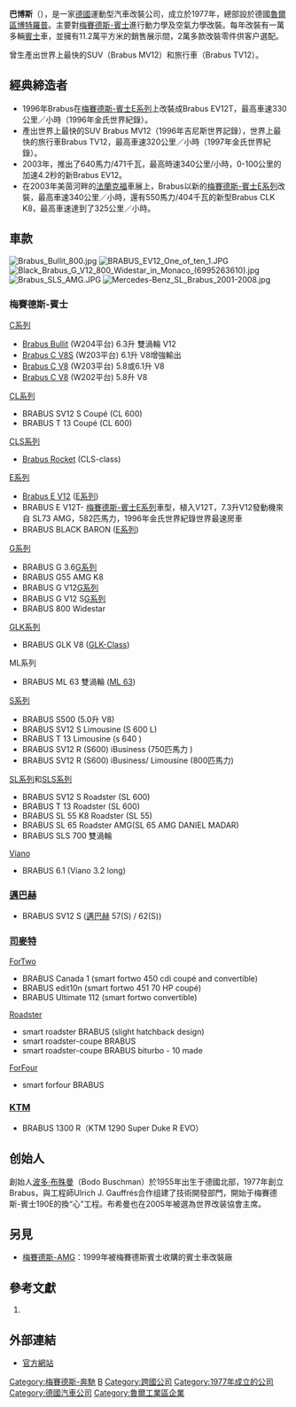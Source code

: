 {{noteTA
|1=zh-hans:博速;zh-hk:Brabus;zh-tw:巴博斯;
|G1=Motor
}}
{{Infobox Company
 | company_name    = Brabus GmbH
 | company_logo    = Brabus logo.png
 | company_type    = [[有限責任公司_(德國)|GmbH]]
 | foundation      = 1977年
 | location        = {{GER}}[[魯爾區|魯爾區]][[波特洛普|波特洛普]]
 | key_people      = 波多·布殊曼（創辦人、[[CEO|CEO]]）
 | area_served     =
 | industry        = [[汽車|汽車]]
 | products        = 
 | subsid          =
 | homepage        = [http://www.brabus.com www.brabus.com]
 | footnotes       =
}}
'''巴博斯'''（{{lang-de|'''Brabus GmbH'''}}），是一家[[德國|德國]]運動型汽車改裝公司，成立於1977年，總部設於德國[[魯爾區|魯爾區]][[博特羅普|博特羅普]]。主要對[[梅賽德斯-賓士|梅賽德斯-賓士]]進行動力學及空氣力學改裝。每年改裝有一萬多輛[[賓士|賓士]]車，並擁有11.2萬平方米的銷售展示間，2萬多款改裝零件供客户選配。

曾生產出世界上最快的SUV（Brabus MV12）和旅行車（Brabus TV12）。

==經典締造者==
* 1996年Brabus在[[梅賽德斯-賓士E系列|梅賽德斯-賓士E系列]]上改裝成Brabus EV12T，最高車速330公里／小時（1996年金氏世界紀錄）。
* 產出世界上最快的SUV Brabus MV12（1996年吉尼斯世界記錄），世界上最快的旅行車Brabus TV12，最高車速320公里／小時（1997年金氏世界紀錄）。 
* 2003年，推出了640馬力/471千瓦，最高時速340公里/小時，0-100公里的加速4.2秒的新Brabus EV12。
* 在2003年美茵河畔的[[法蘭克福|法蘭克福]]車展上，Brabus以新的[[梅賽德斯-賓士E系列|梅賽德斯-賓士E系列]]改裝，最高車速340公里／小時，還有550馬力/404千瓦的新型Brabus CLK K8，最高車速達到了325公里／小時。

==車款==
[[File:Brabus_Bullit_800.jpg|thumb]]
[[File:BRABUS_EV12_One_of_ten_1.JPG|thumb]]
[[File:Black_Brabus_G_V12_800_Widestar_in_Monaco_(6995263610).jpg|thumb]]
[[File:Brabus_SLS_AMG.JPG|thumb]]
[[File:Mercedes-Benz_SL_Brabus_2001-2008.jpg|thumb]]
===梅賽德斯-賓士===
;[[梅赛德斯-奔驰C级|C系列]]
*[[Brabus_Bullit|Brabus Bullit]] (W204平台) 6.3升 雙渦輪 V12
*[[Brabus_C_V8|Brabus C V8S]] (W203平台) 6.1升 V8增強輸出
*[[Brabus_C_V8|Brabus C V8]] (W203平台) 5.8或6.1升 V8
*[[Brabus_C_V8|Brabus C V8]] (W202平台) 5.8升 V8

;[[梅赛德斯-奔驰CL级|CL系列]]
*BRABUS SV12 S Coupé (CL 600)
*BRABUS T 13 Coupé (CL 600)

;[[梅賽德斯-賓士CLS系列|CLS系列]]
*[[Brabus_Rocket|Brabus Rocket]] (CLS-class)

;[[梅赛德斯-奔驰E级|E系列]]
*[[Brabus_E_V12|Brabus E V12]] ([[E系列|E系列]])
*BRABUS E V12T- [[梅賽德斯-賓士|梅賽德斯-賓士]][[E系列|E系列]]車型，植入V12T，7.3升V12發動機來自 SL73 AMG，582匹馬力，1996年金氏世界紀錄世界最速房車
*BRABUS BLACK BARON ([[E系列|E系列]])

;[[梅賽德斯-賓士G系列|G系列]]
*BRABUS G 3.6[[G系列|G系列]] 
*BRABUS G55 AMG K8
*BRABUS G V12[[G系列|G系列]] 
*BRABUS G V12 S[[G系列|G系列]] 
*BRABUS 800 Widestar 

;[[梅賽德斯-賓士GLK系列|GLK系列]]
*BRABUS GLK V8 ([[GLK-Class|GLK-Class]])
;ML系列
*BRABUS ML 63 雙渦輪 ([[ML_63|ML 63]])

;[[梅赛德斯-奔驰S级|S系列]]
*BRABUS S500 (5.0升 V8)
*BRABUS SV12 S Limousine (S 600 L)
*BRABUS T 13 Limousine (s 640 )
*BRABUS SV12 R (S600) iBusiness (750匹馬力 )
*BRABUS SV12 R (S600) iBusiness/ Limousine (800匹馬力)

;[[梅赛德斯-奔驰SL级|SL系列]]和[[梅赛德斯-奔驰SLS_AMG|SLS系列]]
*BRABUS SV12 S Roadster (SL 600)
*BRABUS T 13 Roadster (SL 600)
*BRABUS SL 55 K8 Roadster (SL 55)
*BRABUS SL 65 Roadster AMG(SL 65 AMG DANIEL MADAR)
*BRABUS SLS 700 雙渦輪

;[[Viano|Viano]]
*BRABUS 6.1 (Viano 3.2 long)

===[[邁巴赫|邁巴赫]]===
*BRABUS SV12 S ([[邁巴赫|邁巴赫]] 57(S) / 62(S))

===[[Smart汽車|司麥特]]===
;[[司麥特Fortwo|ForTwo]]
*BRABUS Canada 1 (smart fortwo 450 cdi coupé and convertible) 
*BRABUS edit10n (smart fortwo 451 70 HP coupé) 
*BRABUS Ultimate 112 (smart fortwo convertible)

;[[司麥特Roadster|Roadster]]
*smart roadster BRABUS (slight hatchback design)
*smart roadster-coupe BRABUS
*smart roadster-coupe BRABUS biturbo - 10 made

;[[司麥特ForFour|ForFour]]
*smart forfour BRABUS

===[[KTM_(奧地利公司)|KTM]]===
*BRABUS 1300 R（KTM 1290 Super Duke R EVO）

== 创始人 ==
創始人[[波多·布殊曼|波多·布殊曼]]（Bodo Buschman）於1955年出生于德國北部，1977年創立Brabus，與工程師Ulrich J. Gauffrés合作组建了技術開發部門，開始于梅賽德斯-賓士190E的換“心”工程。布希曼也在2005年被選為世界改装協會主席。

==另見==
*[[梅賽德斯-AMG|梅賽德斯-AMG]]：1999年被梅賽德斯賓士收購的賓士車改裝廠

== 參考文獻 ==
# {{Cite web|url=http://www.brabus-china.com/info.asp?type=0|title=巴博斯介紹|author=巴博斯中國|date=2010|language=中文|accessdate=2013-04-23|deadurl=yes|archiveurl=https://web.archive.org/web/20130603023803/http://www.brabus-china.com/info.asp?type=0|archivedate=2013-06-03}}

== 外部連結 ==
* [http://www.brabus.com 官方網站]

{{Automotive industry in Germany}}
{{Authority control}}
[[Category:梅賽德斯-奔馳|Category:梅賽德斯-奔馳]]
[[Category:汽車零件供應商|B]]
[[Category:跨國公司|Category:跨國公司]]
[[Category:1977年成立的公司|Category:1977年成立的公司]]
[[Category:德國汽車公司|Category:德國汽車公司]]
[[Category:魯爾工業區企業|Category:魯爾工業區企業]]